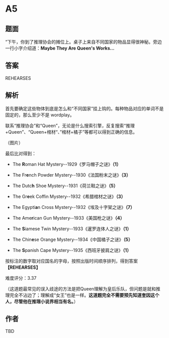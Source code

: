 # A5

## 题面
“下午，你到了推理协会的摊位上。桌子上来自不同国家的物品显得很神秘。旁边一行小字介绍道：**Maybe They Are Queen's Works…**

## 答案

REHEARSES

## 解析

首先要确定这些物体到底是怎么和“不同国家”挂上钩的。每种物品对应的单词不是固定的，那么至少不是 wordplay。

联系“推理协会”和“Queen”，无论是什么搜索引擎，反复搜索“推理+Queen”、“Queen+棺材“、”棺材+橘子”等都可以得到正确的信息。

（图片）

最后比对得到：

- The **R**oman Hat Mystery--1929《罗马帽子之谜》**（1）**

- The Fr**e**nch Powder Mystery--1930《法国粉末之谜》**（3）**

- The Dutc**h** Shoe Mystery--1931《荷兰鞋之谜》**（5）**

- The Gr**e**ek Coffin Mystery--1932《希腊棺材之谜》**（3）**

- The Egypti**a**n Cross Mystery--1932《埃及十字架之谜》**（7）**

- The Ame**r**ican Gun Mystery--1933《美国枪之谜》**（4）**

- The **S**iamese Twin Mystery--1933《暹罗连体人之谜》**（1）**

- The Chin**e**se Orange Mystery--1934《中国橘子之谜》**（5）**

- The **S**panish Cape Mystery--1935《西班牙披肩之谜》**（1）**

按标注的数字取对应国名的字母，按照出版时间顺序排列，得到答案 **【REHEARSES】**

难度评分：3.37

（这道题最常见的误入歧途的方法是把Queen理解为皇后乐队，但问题是就和推理完全不沾边了；理解成“女王”也是一样。**这道题完全不需要预先知道奎因这个人，尽管他在推理小说界相当有名。**）

## 作者

TBD

